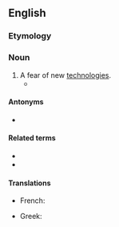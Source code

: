 ==English==

===Etymology===
{{af|en|techno-|-phobia}}

===Noun===
{{wikipedia}}
{{en-noun|~}}

# A fear of new [[technologies]].
#* {{quote-book|en|year=2005|author={{w|Donald Hall}}|title=The Best Day the Worst Day: Life with Jane Kenyon|location=Boston|publisher={{w|Houghton Mifflin Harcourt|Houghton Mifflin Company}}|isbn=0618478019|page={{gbooks|OoSwJtwmbZcC|121|technophobia}}|passage=I learned that, as Jane approached discharge, I would attend pump class, to learn how to program pumps in our apartment and infuse Jane with water, food, and drugs. My '''technophobia''' covered its eyes.}}

====Antonyms====
* {{l|en|technophilia}}

====Related terms====
* {{l|en|technophobe}}
* {{l|en|technophobic}}

====Translations====
{{trans-top|fear of new technologies}}
* French: {{t+|fr|technophobie|f}}
{{trans-mid}}
* Greek: {{t+|el|τεχνοφοβία|f}}
{{trans-bottom}}